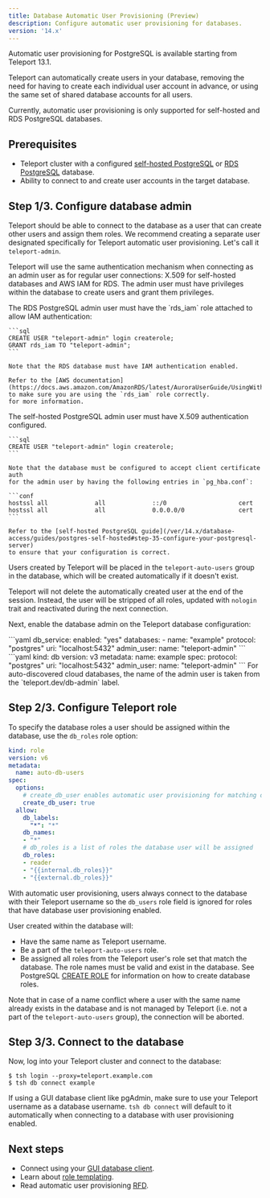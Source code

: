 ```yaml
---
title: Database Automatic User Provisioning (Preview)
description: Configure automatic user provisioning for databases.
version: '14.x'
---
```


<Accordion title="Version warning">
  Automatic user provisioning for PostgreSQL is available starting from
  Teleport 13.1.
</Accordion>

Teleport can automatically create users in your database, removing the need for
having to create each individual user account in advance, or using the same set
of shared database accounts for all users.

<Note>
  Currently, automatic user provisioning is only supported for self-hosted and
  RDS PostgreSQL databases.
</Note>

## Prerequisites

- Teleport cluster with a configured [self-hosted PostgreSQL](/ver/14.x/database-access/guides/postgres-self-hosted)
  or [RDS PostgreSQL](/ver/14.x/database-access/guides/rds) database.
- Ability to connect to and create user accounts in the target database.

## Step 1/3. Configure database admin

Teleport should be able to connect to the database as a user that can create
other users and assign them roles. We recommend creating a separate user
designated specifically for Teleport automatic user provisioning. Let's call it
`teleport-admin`.

Teleport will use the same authentication mechanism when connecting as an admin
user as for regular user connections: X.509 for self-hosted databases and AWS
IAM for RDS. The admin user must have privileges within the database to create
users and grant them privileges.

<Tabs>
  <Tab title="RDS PostgreSQL">
    The RDS PostgreSQL admin user must have the `rds_iam` role attached to allow IAM
    authentication:

    ```sql
    CREATE USER "teleport-admin" login createrole;
    GRANT rds_iam TO "teleport-admin";
    ```

    Note that the RDS database must have IAM authentication enabled.

    Refer to the [AWS documentation](https://docs.aws.amazon.com/AmazonRDS/latest/AuroraUserGuide/UsingWithRDS.IAMDBAuth.DBAccounts.html) to make sure you are using the `rds_iam` role correctly.
    for more information.
  </Tab>

  <Tab title="Self-hosted PostgreSQL">
    The self-hosted PostgreSQL admin user must have X.509 authentication configured.

    ```sql
    CREATE USER "teleport-admin" login createrole;
    ```

    Note that the database must be configured to accept client certificate auth
    for the admin user by having the following entries in `pg_hba.conf`:

    ```conf
    hostssl all             all             ::/0                    cert
    hostssl all             all             0.0.0.0/0               cert
    ```

    Refer to the [self-hosted PostgreSQL guide](/ver/14.x/database-access/guides/postgres-self-hosted#step-35-configure-your-postgresql-server)
    to ensure that your configuration is correct.
  </Tab>
</Tabs>

Users created by Teleport will be placed in the `teleport-auto-users` group in
the database, which will be created automatically if it doesn't exist.

Teleport will not delete the automatically created user at the end of the session.
Instead, the user will be stripped of all roles, updated with `nologin` trait
and reactivated during the next connection.

Next, enable the database admin on the Teleport database configuration:

<Tabs>
  <Tab title="Static config">
    ```yaml
    db_service:
      enabled: "yes"
      databases:
      - name: "example"
        protocol: "postgres"
        uri: "localhost:5432"
        admin_user:
          name: "teleport-admin"
    ```
  </Tab>

  <Tab title="Dynamic resource">
    ```yaml
    kind: db
    version: v3
    metadata:
      name: example
    spec:
      protocol: "postgres"
      uri: "localhost:5432"
      admin_user:
        name: "teleport-admin"
    ```
  </Tab>
</Tabs>

<Tip>
  For auto-discovered cloud databases, the name of the admin user is taken from
  the `teleport.dev/db-admin` label.
</Tip>

## Step 2/3. Configure Teleport role

To specify the database roles a user should be assigned within the database,
use the `db_roles` role option:

```yaml
kind: role
version: v6
metadata:
  name: auto-db-users
spec:
  options:
    # create_db_user enables automatic user provisioning for matching databases
    create_db_user: true
  allow:
    db_labels:
      "*": "*"
    db_names:
    - "*"
    # db_roles is a list of roles the database user will be assigned
    db_roles:
    - reader
    - "{{internal.db_roles}}"
    - "{{external.db_roles}}"
```

With automatic user provisioning, users always connect to the database with
their Teleport username so the `db_users` role field is ignored for roles
that have database user provisioning enabled.

User created within the database will:

- Have the same name as Teleport username.
- Be a part of the `teleport-auto-users` role.
- Be assigned all roles from the Teleport user's role set that match the database.
  The role names must be valid and exist in the database. See PostgreSQL
  [CREATE ROLE](https://www.postgresql.org/docs/current/sql-createrole.html)
  for information on how to create database roles.

Note that in case of a name conflict where a user with the same name already
exists in the database and is not managed by Teleport (i.e. not a part of the
`teleport-auto-users` group), the connection will be aborted.

## Step 3/3. Connect to the database

Now, log into your Teleport cluster and connect to the database:

```
$ tsh login --proxy=teleport.example.com
$ tsh db connect example
```

If using a GUI database client like pgAdmin, make sure to use your Teleport
username as a database username. `tsh db connect` will default to it automatically
when connecting to a database with user provisioning enabled.

## Next steps

- Connect using your [GUI database client](/ver/14.x/connect-your-client/gui-clients).
- Learn about [role templating](/ver/14.x/access-controls/guides/role-templates#interpolation-rules).
- Read automatic user provisioning [RFD](https://github.com/gravitational/teleport/blob/master/rfd/0113-automatic-database-users.md).
